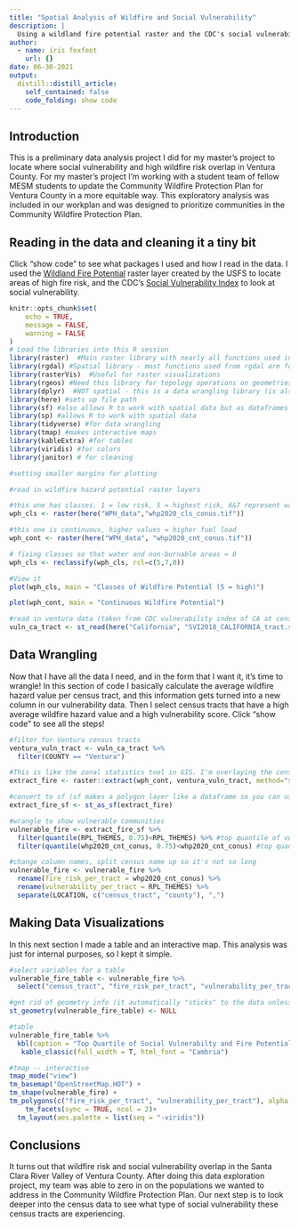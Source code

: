 ```yaml
---
title: "Spatial Analysis of Wildfire and Social Vulnerability"
description: |
  Using a wildland fire potential raster and the CDC's social vulnerability index to locate where high wildfire risk and high social vulnerability overlap in Ventura County.
author:
  - name: iris foxfoot
    url: {}
date: 06-30-2021
output:
  distill::distill_article:
    self_contained: false
    code_folding: show code
---
```

## Introduction

This is a preliminary data analysis project I did for my master's project to locate where social vulnerability and high wildfire risk overlap in Ventura County. For my master's project I'm working with a student team of fellow MESM students to update the Community Wildfire Protection Plan for Ventura County in a more equitable way. This exploratory analysis was included in our workplan and was designed to prioritize communities in the Community Wildfire Protection Plan.

## Reading in the data and cleaning it a tiny bit

Click "show code" to see what packages I used and how I read in the data. I used the [Wildland Fire Potential](https://www.firelab.org/sites/default/files/images/downloads/wfp_2012_classified_metadata_faq.pdf) raster layer created by the USFS to locate areas of high fire risk, and the CDC's [Social Vulnerability Index](https://www.atsdr.cdc.gov/placeandhealth/svi/documentation/SVI_documentation_2018.html) to look at social vulnerability.

```r
knitr::opts_chunk$set(
	echo = TRUE,
	message = FALSE,
	warning = FALSE
)
# Load the libraries into this R session
library(raster)  #Main raster library with nearly all functions used in this analysis
library(rgdal) #Spatial library - most functions used from rgdal are for vectors (shapefiles)
library(rasterVis)  #Useful for raster visualizations
library(rgeos) #Need this library for topology operations on geometries
library(dplyr)  #NOT spatial - this is a data wrangling library (is also part of tidyverse)
library(here) #sets up file path
library(sf) #also allows R to work with spatial data but as dataframes
library(sp) #allows R to work with spatial data
library(tidyverse) #for data wrangling
library(tmap) #makes interactive maps
library(kableExtra) #for tables
library(viridis) #for colors
library(janitor) # for cleaning

#setting smaller margins for plotting

#read in wildfire hazard potential raster layers

#this one has classes. 1 = low risk, 5 = highest risk, 6&7 represent water/non burnable areas
wph_cls <- raster(here("WPH_data","whp2020_cls_conus.tif"))

#this one is continuous, higher values = higher fuel load 
wph_cont <- raster(here("WPH_data", "whp2020_cnt_conus.tif"))

# fixing classes so that water and non-burnable areas = 0
wph_cls <- reclassify(wph_cls, rcl=c(5,7,0))

#View it
plot(wph_cls, main = "Classes of Wildfire Potential (5 = high)")

plot(wph_cont, main = "Continuous Wildfire Potential")

#read in ventura data (taken from CDC vulnerability index of CA at census level)
vuln_ca_tract <- st_read(here("California", "SVI2018_CALIFORNIA_tract.shp"))
```

## Data Wrangling

Now that I have all the data I need, and in the form that I want it, it's time to wrangle! In this section of code I basically calculate the average wildfire hazard value per census tract, and this information gets turned into a new column in our vulnerability data. Then I select census tracts that have a high average wildfire hazard value and a high vulnerability score. Click "show code" to see all the steps!

```r
#filter for Ventura census tracts
ventura_vuln_tract <- vuln_ca_tract %>% 
  filter(COUNTY == "Ventura")

#This is like the zonal statistics tool in GIS. I'm overlaying the census boundaries onto the raster of continuous fire risk and calculating the mean risk in each tract. It then appends it to the polygon layer, which is the census tracts of Ventura in this case.
extract_fire <- raster::extract(wph_cont, ventura_vuln_tract, method="simple", fun=mean, weights=TRUE, normalizeWeights=TRUE, sp = TRUE)

#convert to sf (sf makes a polygon layer like a dataframe so you can use tidyverse commands on it)
extract_fire_sf <- st_as_sf(extract_fire)

#wrangle to show vulnerable communities
vulnerable_fire <- extract_fire_sf %>% 
  filter(quantile(RPL_THEMES, 0.75)<RPL_THEMES) %>% #top quantile of vulnerability
  filter(quantile(whp2020_cnt_conus, 0.75)<whp2020_cnt_conus) #top quantile of fire risk

#change column names, split census name up so it's not so long
vulnerable_fire <- vulnerable_fire %>% 
  rename(fire_risk_per_tract = whp2020_cnt_conus) %>% 
  rename(vulnerability_per_tract = RPL_THEMES) %>% 
  separate(LOCATION, c("census_tract", "county"), ",")
```

## Making Data Visualizations

In this next section I made a table and an interactive map. This analysis was just for internal purposes, so I kept it simple. 

```r
#select variables for a table
vulnerable_fire_table <- vulnerable_fire %>% 
  select("census_tract", "fire_risk_per_tract", "vulnerability_per_tract") 

#get rid of geometry info (it automatically "sticks" to the data unless you tell it not to)
st_geometry(vulnerable_fire_table) <- NULL

#table
vulnerable_fire_table %>% 
  kbl(caption = "Top Quartile of Social Vulnerabilty and Fire Potential by Census Tract") %>% 
   kable_classic(full_width = T, html_font = "Cambria")

#tmap -- interactive
tmap_mode("view")
tm_basemap("OpenStreetMap.HOT") +
tm_shape(vulnerable_fire) +
tm_polygons(c("fire_risk_per_tract", "vulnerability_per_tract"), alpha = 0.5, id = "census_tract", palette = "seq", legend.reverse = T) +
    tm_facets(sync = TRUE, ncol = 2)+
  tm_layout(aes.palette = list(seq = "-viridis"))
```
## Conclusions

It turns out that wildfire risk and social vulnerability overlap in the Santa Clara River Valley of Ventura County. After doing this data exploration project, my team was able to zero in on the populations we wanted to address in the Community Wildfire Protection Plan. Our next step is to look deeper into the census data to see what type of social vulnerability these census tracts are experiencing. 

